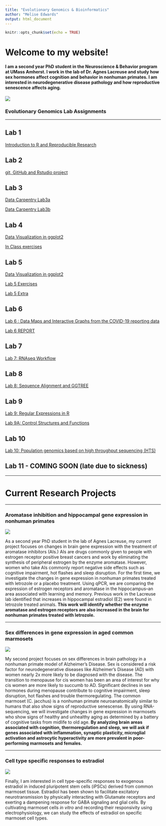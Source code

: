 ```yaml
---
title: "Evolutionary Genomics & Bioinformatics"
author: "Melise Edwards"
output: html_document
---
```


```r
knitr::opts_chunk$set(echo = TRUE)
```


# Welcome to my website!

#### I am a second year PhD student in the Neuroscience & Behavior program at UMass Amherst. I work in the lab of Dr. Agnes Lacreuse and study how sex hormones affect cognition and behavior in nonhuman primates. I am interested in neurodegenerative disease pathology and how reproductive senescence affects aging.


![](https://i1.rgstatic.net/ii/profile.image/769377251102723-1560445239343_Q512/Melise_Edwards3.jpg)


### **Evolutionary Genomics Lab Assignments**



*********


## Lab 1


[Introduction to R and Reproducible Research](lab1.html)


## Lab 2

[git, GitHub and Rstudio project](lab2.html)


## Lab 3

[Data Carpentry Lab3a](Lab3a.html)

[Data Carpentry Lab3b](Lab3b.html)


## Lab 4

[Data Visualization in ggplot2](DataViz_ggplot2.html)

[In Class exercises](Lab4_EvoGeno.html) 

## Lab 5 

[Data Visualization in ggplot2](Lab5final_EvoGeno.html)

[Lab 5 Exercises](Lab5_Part2.html)

[Lab 5 Extra](Lab5Extra_EvoGenoHW_Oct17.html)


## Lab 6 

[Lab 6 : Data Maps and Interactive Graphs from the COVID-19 reporting data](Lab6.html)

[Lab 6 REPORT](Lab6Report.html)


## Lab 7 

[Lab 7: RNAseq Workflow](Lab7.html)


## Lab 8

[Lab 8: Sequence Alignment and GGTREE](Lab8.html)



## Lab 9 

[Lab 9: Regular Expressions in R](Lab9.html)

[Lab 9A: Control Structures and Functions](Lab9A.html)


## Lab 10 

[Lab 10: Population genomics based on high throughput sequencing (HTS)](Lab10.html)


## Lab 11 - COMING SOON (late due to sickness)

------

# **Current Research Projects**

******



### Aromatase inhibition and hippocampal gene expression in nonhuman primates 

![](https://www.researchgate.net/profile/Ami_Raval/publication/51049654/figure/fig3/AS:667703576645641@1536204346495/Aromatase-enzyme-converts-testosterone-to-estradiol_W640.jpg) 

As a second year PhD student in the lab of Agnes Lacreuse, my current project focuses on changes in brain gene expression with the treatment of aromatase inhibitors (AIs.) AIs are drugs commonly given to people with estrogen receptor positive breast cancers and work by eliminating the synthesis of peripheral estrogen by the enzyme aromatase. However, women who take AIs commonly report negative side effects such as cognitive impairment, hot flashes and sleep disruption. For the first time, we investigate the changes in gene expression in nonhuman primates treated with letrozole or a placebo treatment. Using qPCR, we are comparing the expression of estrogen receptors and aromatase in the hippocampus--an area associated with learning and memory. Previous work in the Lacreuse lab identified that increases in hippocampal estradiol (E2) were found in letrozole treated animals. **This work will identify whether the enzyme aromatase and estrogen receptors are also increased in the brain for nonhuman primates treated with letrozole.** 

******

### Sex differences in gene expression in aged common marmosets 

![](https://t4.ftcdn.net/jpg/01/15/89/73/240_F_115897352_7KUjZdDPnJpBSUx4tSDEOzuguJPd4Nc1.jpg)

My second project focuses on sex differences in brain pathology in a nonhuman primate model of Alzheimer's Disease. Sex is considered a risk factor for neurodegenerative diseases like Alzheimer's Disease (AD) with women nearly 2x more likely to be diagnosed with the disease. The transition to menopause for cis women has been an area of interest for why cis women are more likely to succumb to AD. Significant declines in sex hormones during menopause contribute to cognitive impairment, sleep disruption, hot flashes and trouble thermoregulating. The common marmoset (C. jacchus) is a nonhuman primate neuroanatomically similar to humans that also show signs of reproductive senescense. By using RNA-sequencing, we will investigate changes in gene expression in marmosets who show signs of healthy and unhealthy aging as determined by a battery of cognitive tasks from midlife to old age. **By analyzing brain areas associated with cognition, thermoregulation and sleep, we will ask if genes associated with inflammation, synaptic plasticity, microglial activation and astrocytic hyperactivity are more prevalent in poor-performing marmosets and females.**


*****

### Cell type specific responses to estradiol 

![](https://cdn.shopify.com/s/files/1/1456/8506/articles/microglia_1024x1024.png?v=1587935389)

Finally, I am interested in cell type-specific responses to exogenous estradiol in induced pluripotent stem cells (iPSCs) derived from common marmoset tissue. Estradiol has been shown to facilitate excitatory neurotransmission by physically interacting with Glutamate receptors and exerting a dampening response for GABA signaling and glial cells. By cultivating marmoset cells *in vitro* and recording their responsivity using electrophysiology, we can study the effects of estradiol on specific marmoset cell types. 


